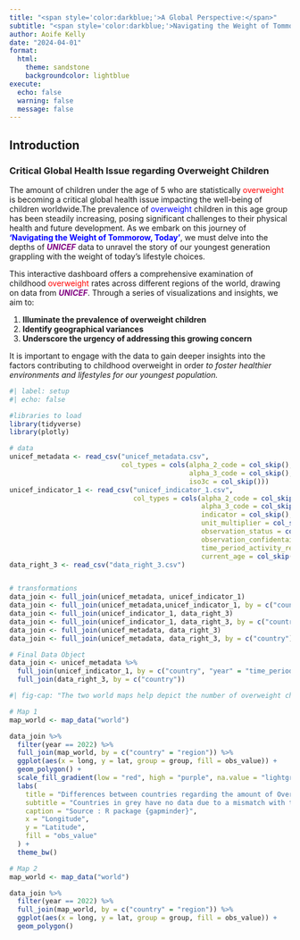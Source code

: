 ```yaml
---
title: "<span style='color:darkblue;'>A Global Perspective:</span>"
subtitle: "<span style='color:darkblue;'>Navigating the Weight of Tommorow, Today</span>" 
author: Aoife Kelly
date: "2024-04-01"
format: 
  html:
    theme: sandstone
    backgroundcolor: lightblue
execute: 
  echo: false
  warning: false
  message: false
---
```


## Introduction

### Critical Global Health Issue regarding Overweight Children

The amount of children under the age of 5 who are statistically <span style="color:red;">overweight</span> is becoming a critical global health issue impacting the well-being of children worldwide.The prevalence of <span style="color:blue;">overweight</span> children in this age group has been steadily increasing, posing significant challenges to their physical health and future development. As we embark on this journey of <span style="color:blue;">**'Navigating the Weight of Tommorow, Today'**</span>, we must delve into the depths of <span style="color:purple;">***UNICEF***</span> data to unravel the story of our youngest generation grappling with the weight of today's lifestyle choices.

This interactive dashboard offers a comprehensive examination of childhood <span style="color:red;">overweight</span> rates across different regions of the world, drawing on data from <span style="color:purple;">***UNICEF***</span>. Through a series of visualizations and insights, we aim to:

1. **Illuminate the prevalence of overweight children**
2. **Identify geographical variances**
3. **Underscore the urgency of addressing this growing concern**

It is important to engage with the data to gain deeper insights into the factors contributing to childhood overweight in order *to foster healthier environments and lifestyles for our youngest population.*


```r
#| label: setup
#| echo: false

#libraries to load
library(tidyverse) 
library(plotly)

# data
unicef_metadata <- read_csv("unicef_metadata.csv", 
                            col_types = cols(alpha_2_code = col_skip(), 
                                             alpha_3_code = col_skip(), numeric_code = col_skip(), 
                                             iso3c = col_skip()))
unicef_indicator_1 <- read_csv("unicef_indicator_1.csv", 
                               col_types = cols(alpha_2_code = col_skip(), 
                                                alpha_3_code = col_skip(), numeric_code = col_skip(), 
                                                indicator = col_skip(), sex = col_skip(), 
                                                unit_multiplier = col_skip(), unit_of_measure = col_skip(), 
                                                observation_status = col_skip(), 
                                                observation_confidentaility = col_skip(), 
                                                time_period_activity_related_to_when_the_data_are_collected = col_skip(), 
                                                current_age = col_skip()))
data_right_3 <- read_csv("data_right_3.csv")


# transformations
data_join <- full_join(unicef_metadata, unicef_indicator_1)
data_join <- full_join(unicef_metadata,unicef_indicator_1, by = c("country", "year" = "time_period"))
data_join <- full_join(unicef_indicator_1, data_right_3)
data_join <- full_join(unicef_indicator_1, data_right_3, by = c("country"))
data_join <- full_join(unicef_metadata, data_right_3)
data_join <- full_join(unicef_metadata, data_right_3, by = c("country"))

# Final Data Object
data_join <- unicef_metadata %>%
  full_join(unicef_indicator_1, by = c("country", "year" = "time_period")) %>%
  full_join(data_right_3, by = c("country"))

```

```r
#| fig-cap: "The two world maps help depict the number of overweight children (under 5) per country in 2000 and 2022 by providing a visual representation of the changes in the childhood overweight category over two decades. In order to show comparison overtime the data in put in map format for both 2000 and 2022, viewers can quickly compare and contrast the prevalence of childhood obesity in different countries across the two time periods. This visual comparison enables easy identification of trends and changes over time. With the help of colour-coding to represent data, where darker shades indicate higher numbers or percentages. In this case, viewers can easily see which countries had higher levels of childhood overweightness in each year and how those levels have changed over time. For instance, if a country's shade becomes lighter from 2000 to 2022, it suggests a decrease in childhood overweightness, whereas a darker shade indicates an increase.Countries flagged by the visualisation :From 2000 to 2022, Russia's concerted efforts saw a remarkable decline in childhood obesity, with numbers halved from 1,051,300 to 559,500 children overweight (under 5). Contrastingly, Indonesia's struggle against childhood obesity intensified, witnessing a stark increase from 694,000 to 2,357,600 overweight children (under 5), highlighting pressing health challenges."

# Map 1 
map_world <- map_data("world")

data_join %>%
  filter(year == 2022) %>%
  full_join(map_world, by = c("country" = "region")) %>%
  ggplot(aes(x = long, y = lat, group = group, fill = obs_value)) +
  geom_polygon() +
  scale_fill_gradient(low = "red", high = "purple", na.value = "lightgrey") +
  labs(
    title = "Differences between countries regarding the amount of Overweight Children in 2000",
    subtitle = "Countries in grey have no data due to a mismatch with their names",
    caption = "Source : R package {gapminder}",
    x = "Longitude",
    y = "Latitude",
    fill = "obs_value"
  ) +
  theme_bw()

```

```r
# Map 2 
map_world <- map_data("world")

data_join %>%
  filter(year == 2022) %>%
  full_join(map_world, by = c("country" = "region")) %>%
  ggplot(aes(x = long, y = lat, group = group, fill = obs_value)) +
  geom_polygon()

```


